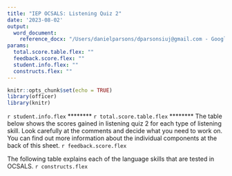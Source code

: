 ```yaml
---
title: "IEP OCSALS: Listening Quiz 2"
date: '2023-08-02'
output: 
  word_document:
    reference_docx: "/Users/danielparsons/dparsonsiuj@gmail.com - Google Drive/My Drive/01_Research/Testing/assets/OCSALS_style.docx"
params:
  total.score.table.flex: ""
  feedback.score.flex: ""
  student.info.flex: ""
  constructs.flex: ""
---
```


```r
knitr::opts_chunk$set(echo = TRUE)
library(officer)
library(knitr)
```
`r student.info.flex`
********
`r total.score.table.flex`
********
The table below shows the scores gained in listening quiz 2 for each type of listening skill.
Look carefully at the comments and decide what you need to work on. You can find out more information about the individual components at the back of this sheet.
`r feedback.score.flex`

\newpage
The following table explains each of the language skills that are tested in OCSALS.
`r constructs.flex`
